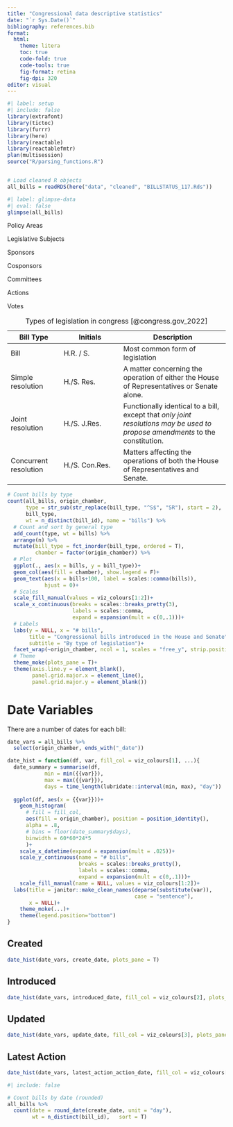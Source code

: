 ```yaml
---
title: "Congressional data descriptive statistics"
date: "`r Sys.Date()`"
bibliography: references.bib
format: 
  html:
    theme: litera
    toc: true
    code-fold: true
    code-tools: true
    fig-format: retina
    fig-dpi: 320
editor: visual
---
```


```r
#| label: setup
#| include: false
library(extrafont)
library(tictoc)
library(furrr)
library(here)
library(reactable)
library(reactablefmtr)
plan(multisession)
source("R/parsing_functions.R")


# Load cleaned R objects
all_bills = readRDS(here("data", "cleaned", "BILLSTATUS_117.Rds"))
```

```r
#| label: glimpse-data
#| eval: false
glimpse(all_bills)

```

Policy Areas

Legislative Subjects

Sponsors

Cosponsors

Committees

Actions

Votes

| Bill Type             | Initials       | Description                                                                                                                   |
|------------------|--------------------|------------------------------------|
| Bill                  | H.R. / S.      | Most common form of legislation                                                                                               |
| Simple resolution     | H./S. Res.     | A matter concerning the operation of either the House of Representatives or Senate alone.                                     |
| Joint resolution      | H./S. J.Res.   | Functionally identical to a bill, except that *only joint resolutions may be used to propose amendments* to the constitution. |
| Concurrent resolution | H./S. Con.Res. | Matters affecting the operations of both the House of Representatives and Senate.                                             |

: Types of legislation in congress [@congress.gov_2022]

```r
# Count bills by type
count(all_bills, origin_chamber, 
      type = str_sub(str_replace(bill_type, "^S$", "SR"), start = 2), 
      bill_type, 
      wt = n_distinct(bill_id), name = "bills") %>% 
  # Count and sort by general type
  add_count(type, wt = bills) %>% 
  arrange(n) %>% 
  mutate(bill_type = fct_inorder(bill_type, ordered = T),
         chamber = factor(origin_chamber)) %>% 
  # Plot 
  ggplot(., aes(x = bills, y = bill_type))+
  geom_col(aes(fill = chamber), show.legend = F)+
  geom_text(aes(x = bills+100, label = scales::comma(bills)),
            hjust = 0)+
  # Scales
  scale_fill_manual(values = viz_colours[1:2])+
  scale_x_continuous(breaks = scales::breaks_pretty(3), 
                     labels = scales::comma,
                     expand = expansion(mult = c(0,.1)))+
  # Labels
  labs(y = NULL, x = "# bills",
       title = "Congressional bills introduced in the House and Senate",
       subtitle = "By type of legislation")+
  facet_wrap(~origin_chamber, ncol = 1, scales = "free_y", strip.position = "left")+
  # Theme
  theme_moke(plots_pane = T)+
  theme(axis.line.y = element_blank(),
        panel.grid.major.x = element_line(),
        panel.grid.major.y = element_blank())
```

# Date Variables

There are a number of dates for each bill:

```r
date_vars = all_bills %>% 
  select(origin_chamber, ends_with("_date"))

date_hist = function(df, var, fill_col = viz_colours[1], ...){
  date_summary = summarise(df, 
            min = min({{var}}), 
            max = max({{var}}),
            days = time_length(lubridate::interval(min, max), "day"))
  
  ggplot(df, aes(x = {{var}}))+
    geom_histogram(
      # fill = fill_col,
      aes(fill = origin_chamber), position = position_identity(),
      alpha = .8,
      # bins = floor(date_summary$days),
      binwidth = 60*60*24*5
      )+
    scale_x_datetime(expand = expansion(mult = .025))+
    scale_y_continuous(name = "# bills", 
                       breaks = scales::breaks_pretty(),
                       labels = scales::comma,
                       expand = expansion(mult = c(0,.1)))+
    scale_fill_manual(name = NULL, values = viz_colours[1:2])+
  labs(title = janitor::make_clean_names(deparse(substitute(var)), 
                                         case = "sentence"),
       x = NULL)+
    theme_moke(...)+
    theme(legend.position="bottom")
}

```

::: panel-tabset
## Created

```r
date_hist(date_vars, create_date, plots_pane = T)

```

## Introduced

```r
date_hist(date_vars, introduced_date, fill_col = viz_colours[2], plots_pane = T)

```

## Updated

```r
date_hist(date_vars, update_date, fill_col = viz_colours[3], plots_pane = T)

```

## Latest Action

```r
date_hist(date_vars, latest_action_action_date, fill_col = viz_colours[4], plots_pane = T)
```
:::

```r
#| include: false

# Count bills by date (rounded)
all_bills %>% 
  count(date = round_date(create_date, unit = "day"), 
        wt = n_distinct(bill_id),   sort = T)
```
